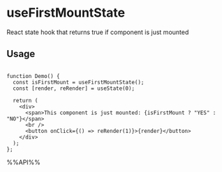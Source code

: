 # useFirstMountState

React state hook that returns true if component is just mounted


## Usage

```tsx live

function Demo() {
  const isFirstMount = useFirstMountState();
  const [render, reRender] = useState(0);

  return (
    <div>
      <span>This component is just mounted: {isFirstMount ? "YES" : "NO"}</span>
      <br />
      <button onClick={() => reRender(1)}>{render}</button>
    </div>
  );
};

```

%%API%%